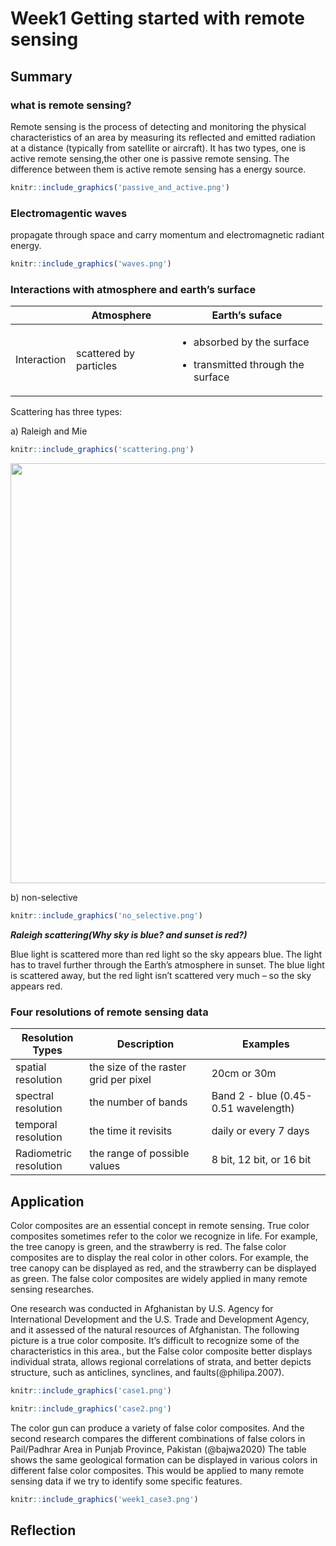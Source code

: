 # Week1 Getting started with remote sensing

## Summary

### what is remote sensing?

Remote sensing is the process of detecting and monitoring the physical characteristics of an area by measuring its reflected and emitted radiation at a distance (typically from satellite or aircraft). It has two types, one is active remote sensing,the other one is passive remote sensing. The difference between them is active remote sensing has a energy source.

```r
knitr::include_graphics('passive_and_active.png') 
```

### Electromagentic waves

propagate through space and carry momentum and electromagnetic radiant energy.

```r
knitr::include_graphics('waves.png') 
```

### Interactions with atmosphere and earth's surface

+-------------+------------------------+-------------------------------------+
|             | Atmosphere             | Earth's suface                      |
+=============+========================+=====================================+
| Interaction | scattered by particles | -   absorbed by the surface         |
|             |                        |                                     |
|             |                        | -   transmitted through the surface |
+-------------+------------------------+-------------------------------------+

Scattering has three types:

a\) Raleigh and Mie

```r
knitr::include_graphics('scattering.png') 
```

[![](scattering.png){width="672"}](https://physicsopenlab.org/2019/07/10/light-scattering/)

b\) non-selective

```r
knitr::include_graphics('no_selective.png') 
```

***Raleigh scattering(Why sky is blue? and sunset is red?)***

Blue light is scattered more than red light so the sky appears blue. The light has to travel further through the Earth's atmosphere in sunset. The blue light is scattered away, but the red light isn't scattered very much -- so the sky appears red.

### Four resolutions of remote sensing data

| Resolution Types       | Description                           | Examples                             |
|------------------------|---------------------------------------|--------------------------------------|
| spatial resolution     | the size of the raster grid per pixel | 20cm or 30m                          |
| spectral resolution    | the number of bands                   | Band 2 - blue (0.45-0.51 wavelength) |
| temporal resolution    | the time it revisits                  | daily or every 7 days                |
| Radiometric resolution | the range of possible values          | 8 bit, 12 bit, or 16 bit             |

## Application

Color composites are an essential concept in remote sensing. True color composites sometimes refer to the color we recognize in life. For example, the tree canopy is green, and the strawberry is red. The false color composites are to display the real color in other colors. For example, the tree canopy can be displayed as red, and the strawberry can be displayed as green. The false color composites are widely applied in many remote sensing researches.

One research was conducted in Afghanistan by U.S. Agency for International Development and the U.S. Trade and Development Agency, and it assessed of the natural resources of Afghanistan. The following picture is a true color composite. It's difficult to recognize some of the characteristics in this area., but the False color composite better displays individual strata, allows regional correlations of strata, and better depicts structure, such as anticlines, synclines, and faults(@philipa.2007).

```r
knitr::include_graphics('case1.png') 
```

```r
knitr::include_graphics('case2.png') 
```

The color gun can produce a variety of false color composites. And the second research compares the different combinations of false colors in Pail/Padhrar Area in Punjab Province, Pakistan (@bajwa2020) The table shows the same geological formation can be displayed in various colors in different false color composites. This would be applied to many remote sensing data if we try to identify some specific features.

```r
knitr::include_graphics('week1_case3.png') 
```

## Reflection
